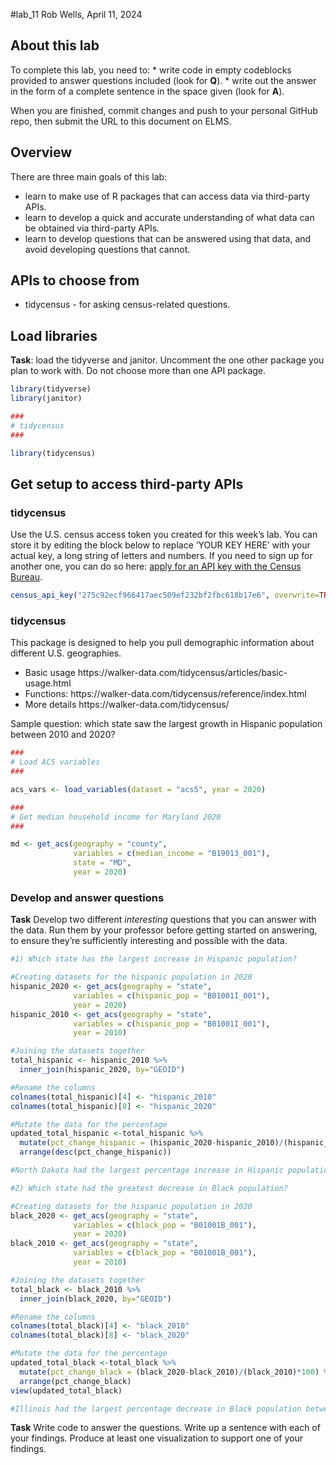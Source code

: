 #lab_11 Rob Wells, April 11, 2024

## About this lab

To complete this lab, you need to: \* write code in empty codeblocks provided to answer questions included (look for **Q**). \* write out the answer in the form of a complete sentence in the space given (look for **A**).

When you are finished, commit changes and push to your personal GitHub repo, then submit the URL to this document on ELMS.

## Overview

There are three main goals of this lab:

-   learn to make use of R packages that can access data via third-party APIs.
-   learn to develop a quick and accurate understanding of what data can be obtained via third-party APIs.
-   learn to develop questions that can be answered using that data, and avoid developing questions that cannot.

## APIs to choose from

-   tidycensus - for asking census-related questions.

## Load libraries

**Task**: load the tidyverse and janitor. Uncomment the one other package you plan to work with. Do not choose more than one API package.

```r
library(tidyverse)
library(janitor)

###
# tidycensus
###

library(tidycensus)

```

## Get setup to access third-party APIs

### tidycensus

Use the U.S. census access token you created for this week's lab. You can store it by editing the block below to replace 'YOUR KEY HERE' with your actual key, a long string of letters and numbers. If you need to sign up for another one, you can do so here: [apply for an API key with the Census Bureau](https://api.census.gov/data/key_signup.html).

```r
census_api_key("275c92ecf966417aec509ef232bf2fbc618b17e6", overwrite=TRUE)
```

### tidycensus

This package is designed to help you pull demographic information about different U.S. geographies.

-   Basic usage https://walker-data.com/tidycensus/articles/basic-usage.html
-   Functions: https://walker-data.com/tidycensus/reference/index.html
-   More details https://walker-data.com/tidycensus/

Sample question: which state saw the largest growth in Hispanic population between 2010 and 2020?

```r

###
# Load ACS variables
###

acs_vars <- load_variables(dataset = "acs5", year = 2020)

###
# Get median household income for Maryland 2020
###

md <- get_acs(geography = "county",
              variables = c(median_income = "B19013_001"),
              state = "MD",
              year = 2020) 


```

### Develop and answer questions

**Task** Develop two different *interesting* questions that you can answer with the data. Run them by your professor before getting started on answering, to ensure they're sufficiently interesting and possible with the data.

```r

#1) Which state has the largest increase in Hispanic population?

#Creating datasets for the hispanic population in 2020
hispanic_2020 <- get_acs(geography = "state",
              variables = c(hispanic_pop = "B01001I_001"),
              year = 2020) 
hispanic_2010 <- get_acs(geography = "state",
              variables = c(hispanic_pop = "B01001I_001"),
              year = 2010)

#Joining the datasets together 
total_hispanic <- hispanic_2010 %>%
  inner_join(hispanic_2020, by="GEOID")

#Rename the columns 
colnames(total_hispanic)[4] <- "hispanic_2010"
colnames(total_hispanic)[8] <- "hispanic_2020"

#Mutate the data for the percentage
updated_total_hispanic <-total_hispanic %>% 
  mutate(pct_change_hispanic = (hispanic_2020-hispanic_2010)/(hispanic_2010)*100) %>% 
  arrange(desc(pct_change_hispanic))

#North Dakota had the largest percentage increase in Hispanic population between 2010 to 2020 from 12878 to 30325 with about %135 increase. 

#2) Which state had the greatest decrease in Black population?

#Creating datasets for the hispanic population in 2020
black_2020 <- get_acs(geography = "state",
              variables = c(black_pop = "B01001B_001"),
              year = 2020) 
black_2010 <- get_acs(geography = "state",
              variables = c(black_pop = "B01001B_001"),
              year = 2010)

#Joining the datasets together 
total_black <- black_2010 %>%
  inner_join(black_2020, by="GEOID")

#Rename the columns 
colnames(total_black)[4] <- "black_2010"
colnames(total_black)[8] <- "black_2020"

#Mutate the data for the percentage
updated_total_black <-total_black %>% 
  mutate(pct_change_black = (black_2020-black_2010)/(black_2010)*100) %>% 
  arrange(pct_change_black)
view(updated_total_black)

#Illinois had the largest percentage decrease in Black population between 2010 to 2020 from 1860305 to 1796660 with about %3 decrease. 
```

**Task** Write code to answer the questions. Write up a sentence with each of your findings. Produce at least one visualization to support one of your findings.
